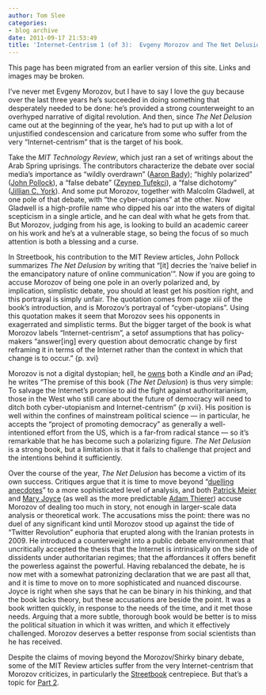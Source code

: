 ```yaml
---
author: Tom Slee
categories:
- blog archive
date: 2011-09-17 21:53:49
title: 'Internet-Centrism 1 (of 3):  Evgeny Morozov and The Net Delusion'
---
```


::: {.callout-note}

This page has been migrated from an earlier version of this site. 
Links and images may be broken.

:::



				

I've never met Evgeny Morozov, but I have to say I love the guy  because over the last three years he's succeeded in doing something  that desperately needed to be done: he's provided a strong counterweight to  an overhyped narrative of digital revolution. And then, since _The Net Delusion_ came out at the beginning of the year, he's had to put up  with a lot of unjustified condescension and caricature from some who  suffer from the very "Internet-centrism" that is the target of his  book.




Take the _MIT Technology Review_, which just ran a set of writings about  the Arab Spring uprisings. The contributors characterize the debate  over social media's importance as "wildly overdrawn" ([Aaron Bady](http://www.technologyreview.com/blog/guest/27110/)); "highly polarized" ([John Pollock](http://www.technologyreview.com/web/38379/)), a "false debate" ([Zeynep Tufekci](http://www.technologyreview.com/blog/guest/27122/)),  a "false dichotomy" ([Jillian C. York](http://www.technologyreview.com/blog/guest/27145/)).  And some put Morozov, together  with Malcolm Gladwell, at one pole of that debate, with "the  cyber-utopians" at the other.  Now Gladwell is a high-profile name who  dipped his oar into the waters of digital scepticism in a single article, and he can deal with what he gets from that. But  Morozov, judging from his age, is looking to build an academic career  on his work and he's at a vulnerable stage, so being the focus of so  much attention is both a blessing and a curse.




In Streetbook, his contribution to the MIT Review articles, John  Pollock summarizes _The Net Delusion_ by writing that "[it] decries the  'naive belief in the emancipatory nature of online communication'".  Now if you are going to accuse Morozov of being one pole in an overly  polarized and, by implication, simplistic debate, you should at least  get his position right, and this portrayal is simply unfair. The  quotation comes from page xiii of the book's introduction, and is  Morozov's portrayal of "cyber-utopians". Using this quotation makes it  seem that Morozov sees his opponents in exagerrated and simplistic  terms.  But the bigger target of the book is what Morozov labels  "Internet-centrism", a setof assumptions that has policy-makers  "answer[ing] every question about democratic change by first reframing  it in terms of the Internet rather than the context in which that  change is to occur." {p. xvi}




Morozov is not a digital dystopian; hell, he [owns](https://twitter.com/#!/evgenymorozov/status/114935396164571136) both a Kindle _and_ an  iPad; he writes "The premise of this book (_The Net Delusion_) is thus  very simple: To salvage the Internet's promise to aid the fight  against authoritarianism, those in the West who still care about the  future of democracy will need to ditch both cyber-utopianism and  Internet-centrism" {p xvii}. His position is well within the confines  of mainstream political science — in particular, he accepts the  "project of promoting democracy" as generally a well-intentioned  effort from the US, which is a far-from radical stance — so it's  remarkable that he has become such a polarizing figure. _The Net Delusion_ is a strong book, but a limitation is that it fails to  challenge that project and the intentions behind it sufficiently.




Over the course of the year, _The Net Delusion_ has become a victim of  its own success. Critiques argue that it is time to move beyond  "[duelling anecdotes](http://crookedtimber.org/2010/09/30/blogs-bullets-and-bullshit/)" to a more sophisticated level of analysis, and  both [Patrick Meier](http://irevolution.net/2009/11/19/anecdote-heaven/) and [Mary Joyce](http://www.meta-activism.org/2011/02/net-delusion-reviewslacktivism/) (as well as the more predictable  [Adam Thierer](http://techliberation.com/2011/01/04/book-review-the-net-delusion-by-evgeny-morozov/)) accuse Morozov of dealing too much in story, not  enough in larger-scale data analysis or theoretical work. The  accusations miss the point: there was no duel of any significant kind  until Morozov stood up against the tide of "Twitter Revolution"  euphoria that erupted along with the Iranian protests in 2009. He  introduced a counterweight into a public debate environment that uncritically accepted the thesis that the Internet is intrinsically on the  side of dissidents under authoritarian regimes; that the affordances  it offers benefit the powerless against the powerful. Having  rebalanced the debate, he is now met with a somewhat patronizing  declaration that we are past all that, and it is time to move on to  more sophisticated and nuanced discourse. Joyce is right when she says  that he can be binary in his thinking, and that the book lacks theory,  but these accusations are beside the point. It was a book written  quickly, in response to the needs of the time, and it met those  needs. Arguing that a more subtle, thorough book would be better is to  miss the political situation in which it was written, and which it  effectively challenged. Morozov deserves a better response from social  scientists than he has received.




Despite the claims of moving beyond the Morozov/Shirky binary debate,  some of the MIT Review articles suffer from the very Internet-centrism  that Morozov criticizes, in particularly the [Streetbook](http://www.technologyreview.com/web/38379/) centrepiece.  But that's a topic for [Part 2](http://whimsley.typepad.com/whimsley/2011/09/so-three-cheers-for-evgeny-now-back-to-the-mit-review-articles-some-of-which-display-the-very-internet-centrism-that-moroz.html).


		
